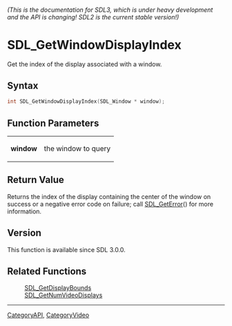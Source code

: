 ====== (This is the documentation for SDL3, which is under heavy development and the API is changing! SDL2 is the current stable version!) ======
= SDL_GetWindowDisplayIndex =

Get the index of the display associated with a window.

== Syntax ==

<syntaxhighlight lang='c'>
int SDL_GetWindowDisplayIndex(SDL_Window * window);
</syntaxhighlight>

== Function Parameters ==

{|
|'''window'''
|the window to query
|}

== Return Value ==

Returns the index of the display containing the center of the window on
success or a negative error code on failure; call [[SDL_GetError]]() for
more information.

== Version ==

This function is available since SDL 3.0.0.

== Related Functions ==

:[[SDL_GetDisplayBounds]]
:[[SDL_GetNumVideoDisplays]]

----
[[CategoryAPI]], [[CategoryVideo]]


